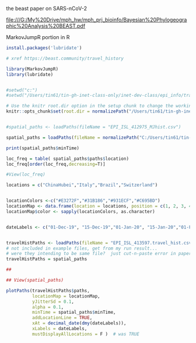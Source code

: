 the beast paper on SARS-nCoV-2

<file:///G:/My%20Drive/mph_hw/mph_prj_bioinfo/Bayesian%20Phylogeographic%20Analysis%20BEAST.pdf>

MarkovJumpR portion in R

```{r install }

install.packages('lubridate')

# xref https://beast.community/travel_history
```

```{r runnable portion page 11}

library(MarkovJumpR)
library(lubridate)


#setwd("c:")
#setwd("/Users/tin61/tin-gh-inet-class-only/inet-dev-class/epi_info/travHistProtocol/files/Protocol4/")

# Use the knitr root.dir option in the setup chunk to change the working directory for notebook chunks.
knitr::opts_chunk$set(root.dir = normalizePath("/Users/tin61/tin-gh-inet-class-only/inet-dev-class/epi_info/travHistProtocol/files/Protocol4/"))  


#spatial_paths <- loadPaths(fileName = "EPI_ISL_412975_MJhist.csv")

spatial_paths = loadPaths(fileName = normalizePath("C:/Users/tin61/tin-gh-inet-class-only/inet-dev-class/epi_info/travHistProtocol/files/Protocol4/EPI_ISL_412975_MJhist.csv") )

print(spatial_paths$minTime)

loc_freq = table( spatial_paths$paths$location)
loc_freq[order(loc_freq,decreasing=T)]

#View(loc_freq)

locations = c("ChinaHubei","Italy","Brazil","Switzerland")


locationColors <-c("#E3272F","#31B186","#931ECF","#C695BD")
locationMap <- data.frame(location = locations, position = c(1, 2, 3, 4))
locationMap$color <- sapply(locationColors, as.character)


dateLabels <- c("01-Dec-19", "15-Dec-19","01-Jan-20", "15-Jan-20","01-Feb-20", "15-Feb-20", "01-Mar-20")


travelHistPaths <- loadPaths(fileName = "EPI_ISL_413597.travel_hist.csv")
# not included in example files, get from my run result...
# were they intending to be same file?  just cut-n-paste error in paper?
travelHistPaths = spatial_paths

##

## View(spatial_paths)

plotPaths(travelHistPaths$paths, 
          locationMap = locationMap, 
          yJitterSd = 0.1, 
          alpha = 0.1, 
          minTime = spatial_paths$minTime, 
          addLocationLine = TRUE,
          xAt = decimal_date(dmy(dateLabels)), 
          xLabels = dateLabels, 
          mustDisplayAllLocations = F )  # was TRUE

```
